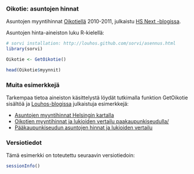 ### Oikotie: asuntojen hinnat

Asuntojen myyntihinnat [Oikotiellä](http://www.oikotie.fi/) 2010-2011, julkaistu [HS Next -blogissa](http://blogit.hs.fi/hsnext/asuntojen-vuokrat-ja-hintapyynnot-oikotiella-2010-2011). 

Asuntojen hinta-aineiston luku R-kielellä:

```r
# sorvi installation: http://louhos.github.com/sorvi/asennus.html
library(sorvi)

Oikotie <- GetOikotie()

head(Oikotie$myynnit)
```

### Muita esimerkkejä

Tarkempaa tietoa aineiston käsittelystä löydät tutkimalla funktion GetOikotie sisältöä ja [Louhos-blogissa](https://louhos.wordpress.com/2011/10/23/oikotien-myyntihinnat-ja-lukioiden-paremmuus-paakaupunkiseudulla/) julkaistuja esimerkkejä:

 * [Asuntojen myyntihinnat Helsingin kartalla](https://louhos.wordpress.com/2011/10/05/hs-open-3-lammittely-asuntojen-myyntihinnat-helsingin-kartalla/)
 * [Oikotien myyntihinnat ja lukioiden vertailu paakaupunkiseudulla/](https://louhos.wordpress.com/2011/10/23/oikotien-myyntihinnat-ja-lukioiden-paremmuus-paakaupunkiseudulla/)
 * [Pääkaupunkiseudun asuntojen hinnat ja lukioiden vertailu](https://louhos.wordpress.com/2011/10/10/hs-open3-raportti-paakaupunkiseudun-asuntojen-hinnat-ja-lukioiden-paremmuus/)

### Versiotiedot

Tämä esimerkki on toteutettu seuraavin versiotiedoin:
 
```r
sessionInfo()
```


